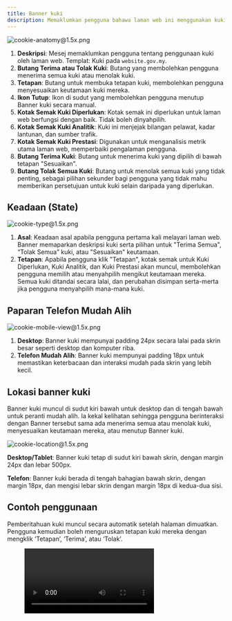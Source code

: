 ```yaml
---
title: Banner kuki
description: Memaklumkan pengguna bahawa laman web ini menggunakan kuki untuk meningkatkan pengalaman mereka dan memberi mereka pilihan untuk menguruskan keutamaan persetujuan melalui tetapan kuki. Ia biasanya muncul apabila pengguna melayari laman web buat kali pertama.
---
```



![cookie-anatomy@1.5x.png](/design/cookie-anatomy1.5x.png)

1. **Deskripsi**: Mesej memaklumkan pengguna tentang penggunaan kuki oleh laman web. Templat: Kuki pada `website.gov.my`.
2. **Butang Terima atau Tolak Kuki**: Butang yang membolehkan pengguna menerima semua kuki atau menolak kuki.
3. **Tetapan**: Butang untuk membuka tetapan kuki, membolehkan pengguna menyesuaikan keutamaan kuki mereka.
4. **Ikon Tutup**: Ikon di sudut yang membolehkan pengguna menutup Banner kuki secara manual.
5. **Kotak Semak Kuki Diperlukan**: Kotak semak ini diperlukan untuk laman web berfungsi dengan baik. Tidak boleh dinyahpilih.
6. **Kotak Semak Kuki Analitik**: Kuki ini menjejak bilangan pelawat, kadar lantunan, dan sumber trafik.
7. **Kotak Semak Kuki Prestasi**: Digunakan untuk menganalisis metrik utama laman web, memperbaiki pengalaman pengguna.
8. **Butang Terima Kuki**: Butang untuk menerima kuki yang dipilih di bawah tetapan "Sesuaikan".
9. **Butang Tolak Semua Kuki**: Butang untuk menolak semua kuki yang tidak penting, sebagai pilihan sekunder bagi pengguna yang tidak mahu memberikan persetujuan untuk kuki selain daripada yang diperlukan.

## Keadaan (State)

![cookie-type@1.5x.png](/design/cookie-type1.5x.png)

1. **Asal**: Keadaan asal apabila pengguna pertama kali melayari laman web. Banner memaparkan deskripsi kuki serta pilihan untuk "Terima Semua", “Tolak Semua” kuki, atau "Sesuaikan" keutamaan.
2. **Tetapan**: Apabila pengguna klik "Tetapan", kotak semak untuk Kuki Diperlukan, Kuki Analitik, dan Kuki Prestasi akan muncul, membolehkan pengguna memilih atau menyahpilih mengikut keutamaan mereka. Semua kuki ditandai secara lalai, dan perubahan disimpan serta-merta jika pengguna menyahpilih mana-mana kuki.

## Paparan Telefon Mudah Alih

![cookie-mobile-view@1.5x.png](/design/cookie-mobile-view1.5x.png)

1. **Desktop**: Banner kuki mempunyai padding 24px secara lalai pada skrin besar seperti desktop dan komputer riba.
2. **Telefon Mudah Alih**: Banner kuki mempunyai padding 18px untuk memastikan keterbacaan dan interaksi mudah pada skrin yang lebih kecil.

## Lokasi banner kuki

Banner kuki muncul di sudut kiri bawah untuk desktop dan di tengah bawah untuk peranti mudah alih. Ia kekal kelihatan sehingga pengguna berinteraksi dengan Banner tersebut sama ada menerima semua atau menolak kuki, menyesuaikan keutamaan mereka, atau menutup Banner kuki.

![cookie-location@1.5x.png](/design/cookie-location1.5x.png)

**Desktop/Tablet**: Banner kuki tetap di sudut kiri bawah skrin, dengan margin 24px dan lebar 500px.

**Telefon**: Banner kuki berada di tengah bahagian bawah skrin, dengan margin 18px, dan mengisi lebar skrin dengan margin 18px di kedua-dua sisi.

## Contoh penggunaan

Pemberitahuan kuki muncul secara automatik setelah halaman dimuatkan. Pengguna kemudian boleh menguruskan tetapan kuki mereka dengan mengklik ‘Tetapan’, ‘Terima’, atau ‘Tolak’.

<figure>
  <video controls="true" allowfullscreen="true">
    <source src={s3("/design/cookie-demo.mov")} type="video/mp4" />
  </video>
</figure>
